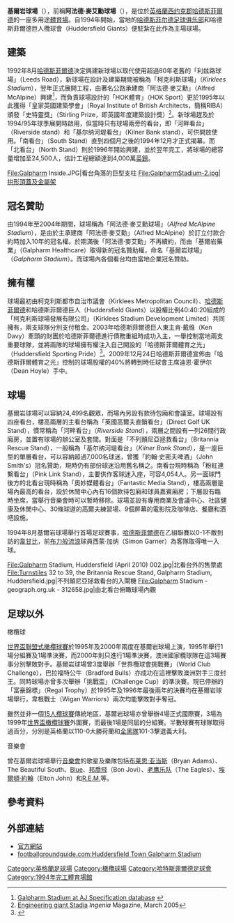 {{noteTA|G1=足球|G2=FAcup}}
{{Infobox Stadium
| stadium_name     = 基爾岩球場<br />''Galpharm Stadium''
| former_names     = Alfred McAlpine Stadium
| image            = [[Image:Galpharm_Stadium.JPG|250px]]
| operator         = KSDL<br />（柯克利斯球場發展有限公司）
| surface          = 天然草（設有地下加熱系統）
| nickname         = 
| location         = [[英格蘭|英格蘭]][[哈德斯菲尔德|哈德斯菲尔德]]
| coordinates      = {{coord|53|39|15|N|1|46|6|W|region:GB_type:landmark|display=inline,title}}
| owner            = 哈德斯菲爾體育之光：60%<br />柯克利斯都市自治市議會：40%
| fullname         = Galpharm Stadium
| built            = 1994年
| opened           = 1994年
| seating_capacity = 24,500人
| tenants          = [[哈德斯菲尔德足球俱乐部|哈德斯菲爾德]] 及 哈德斯菲爾德巨人
| dimensions       = 115 x 76 [[碼|碼]]
|}}
'''基爾岩球場'''（{{lang-en|'''Galpharm Stadium'''}}），前稱'''阿法德·麥艾勳球場'''（{{lang-en|'''Alfred McAlpine Stadium'''}}），是位於[[英格蘭|英格蘭]][[西约克郡|西约克郡]][[哈德斯菲爾德|哈德斯菲爾德]]的一座多用途[[體育場|體育場]]。自1994年開始，當地的[[哈德斯菲尔德足球俱乐部|哈德斯菲尔德足球俱乐部]]和哈德斯菲爾德巨人欖球會（Huddersfield Giants）便駐紮在此作為主場球場。

==建築==
1992年8月[[哈德斯菲尔德足球俱乐部|哈德斯菲爾德]]決定興建新球場以取代使用超過80年老舊的「利兹路球場」（Leeds Road），新球場在設計及建築期間被稱為「柯克利斯球場」（''Kirklees Stadium''），翌年正式展開工程，由著名公路承建商「阿法德·麥艾勳」（Alfred McAlpine）興建<ref>[http://www.ajspecification.com/Buildings/B_Home_Page/?CI_Building_ID=315 Galpharm Stadium at AJ Specification database] {{webarchive|url=https://web.archive.org/web/20071030080713/http://www.ajspecification.com/Buildings/B_Home_Page/?CI_Building_ID=315 |date=2007-10-30 }}</ref>，而負責球場設計的「HOK體育」（HOK Sport）更於1995年以此獲得「皇家英國建築學會」（Royal Institute of British Architects，簡稱RIBA）頒發「史特靈獎」（Stirling Prize，即英國年度建築設計獎）<ref>[http://www.ingenia.org.uk/ingenia/articles.aspx?Index=303 Engineering giant Stadia] {{Wayback|url=http://www.ingenia.org.uk/ingenia/articles.aspx?Index=303 |date=20111002145514 }} ''Ingenia'' Magazine, March 2005</ref>。新球場趕及於1994/95年球季展開時啟用，但當時只有球場兩旁的看台，即「河畔看台」（Riverside stand）和「基尔纳河堤看台」（Kilner Bank stand），可供開放使用。「南看台」（South Stand）直到四個月之後的1994年12月才正式揭幕。而「北看台」（North Stand）則於1996年開始興建，並於翌年完工，將球場的總容量增加至24,500人，估計工程總額達到4,000萬[[英鎊|英鎊]]。

<gallery>
File:Galpharm Inside.JPG|看台角落的巨型支柱
File:GalpharmStadium-2.jpg|拱形頂蓋及金屬架
</gallery>

==冠名贊助==
由1994年至2004年期間，球場稱為「阿法德·麥艾勳球場」（''Alfred McAlpine Stadium''），是由於主承建商「阿法德·麥艾勳」（Alfred McAlpine）於訂立付款合約時加入10年的冠名權。於期滿後「阿法德·麥艾勳」不再續約，而由「基爾岩藥業」（Galpharm Healthcare）取得新的冠名贊助權，命名「基爾岩球場」（''Galpharm Stadium''）。而球場內各個看台均由當地企業冠名贊助。

==擁有權==
球場最初由柯克利斯都市自治市議會（Kirklees Metropolitan Council）、[[哈德斯菲尔德足球俱乐部|哈德斯菲爾德]]和哈德斯菲爾德巨人（Huddersfield Giants）以股權比例40:40:20組成的「柯克利斯球場發展有限公司」（Kirklees Stadium Development Limited）共同擁有，兩支球隊分別支付租金。2003年哈德斯菲爾德巨人東主肯·戴维（Ken Davy）牽頭的財團於哈德斯菲爾德進行債務重組時成功入主，一舉控制當地兩支重要球隊，並將兩隊的球場擁有權注入自己開設的「哈德斯菲爾體育之光」（Huddersfield Sporting Pride）<ref>{{Cite web |url=http://www.guardian.co.uk/global/2009/may/06/huddersfield-town |title=Huddersfield's community stadium dream sours in ownership wrangle |accessdate=2011-11-08 |archive-date=2011-04-30 |archive-url=https://web.archive.org/web/20110430101547/http://www.guardian.co.uk/global/2009/may/06/huddersfield-town |dead-url=no }}</ref>。2009年12月24日哈德斯菲爾德宣佈由「哈德斯菲爾體育之光」控制的球場股權的40%將轉到時任球會主席迪恩·霍伊尔（Dean Hoyle）手中。

==球場==
基爾岩球場可以容納24,499名觀眾，而場內另設有款待包廂和會議室。球場設有四座看台，樓高兩層的主看台稱為「英國高爾夫直銷看台」（Direct Golf UK Stand），慣常稱為「河畔看台」（''Riverside Stand''），兩層之間設有一列26間行政廂房，並置有球場的辦公室及套間。對面是「不列顛尼亞拯救看台」（Britannia Rescue Stand），一般稱為「基尔纳河堤看台」（''Kilner Bank Stand''），是一座巨型的單層看台，可以容納超過7,000名球迷，曾獲「約翰·史密夫啤酒」（John Smith's）冠名贊助，現時仍有部份球迷沿用舊名稱之。南看台現時稱為「粉紅連繫看台」（Pink Link Stand），主要供作客球迷入座，可容4,054人。另一面球門後方的北看台現時稱為「奧妙媒體看台」（Fantastic Media Stand），樓高兩層是場內最高的看台，設於休閒中心內有16個款待包廂和球員嘉賓廂房；下層設有臨時坐席，當舉行音樂會時可以暫時移除。球場並設有專用商業及會議中心、社區健康及休閒中心、30條球道的高爾夫練習場、9個屏幕的電影院及咖啡店、餐廳和酒吧設施。

1994年8月基爾岩球場舉行首場足球賽事，[[哈德斯菲尔德足球俱乐部|哈德斯菲爾德]]在乙組聯賽以0-1不敵到訪的[[韦康比流浪者足球俱乐部|韋甘比]]，前[[布莱克本流浪者足球俱乐部|布力般流浪]]球員西蒙·加纳（Simon Garner）為客隊取得唯一入球。

<gallery>
File:Galpharm Stadium, Huddersfield (April 2010) 002.jpg|北看台外的售票處
File:Turnstiles 32 to 39, the Britannia Rescue Stand, Galpharm Stadium, Huddersfield.jpg|不列顛尼亞拯救看台的入閘機
File:Galpharm Stadium - geograph.org.uk - 312658.jpg|由北看台俯瞰球場內觀
</gallery>

==足球以外==
;橄欖球
[[世界盃聯盟式橄欖球賽|世界盃聯盟式橄欖球賽]]於1995年及2000年兩度在基爾岩球場上演，1995年舉行1場分組賽及1場準決賽，而2000年則只進行1場準決賽，澳洲國家欖球隊在這3場賽事分別擊敗對手。基爾岩球場曾3度舉辦「世界欖球會挑戰賽」（World Club Challenge），巴拉福特公牛（Bradford Bulls）亦成功在這裡擊敗澳洲對手三度封王。同時球場亦曾多次舉辦「挑戰盃」（Challenge Cup）的準決賽。現已停辦的「富豪錦標」（Regal Trophy）於1995年及1996年最後兩年的決賽均在基爾岩球場舉行，韋根戰士（Wigan Warriors）兩次均能擊敗對手奪冠。 

雖然並非一個[[橄欖球|15人欖球賽]]傳統地區，基爾岩球場亦曾舉辦4場正式國際賽，3場為1999年[[世界盃橄欖球賽|世界盃橄欖球賽]]外圍賽，而最後1場是同屆的分組賽。半數球賽有球隊取得過百分，分別是英格蘭以110-0大勝荷蘭和[[紐西蘭國家橄欖球隊|全黑隊]]101-3擊退義大利。

;音樂會
曾在基爾岩球場舉行[[音樂會|音樂會]]的歌星及樂隊包括[[布莱恩·亚当斯|布莱恩·亚当斯]]（Bryan Adams）、The Beautiful South、[[Blue|Blue]]、[[邦喬飛|邦喬飛]]（Bon Jovi）、[[老鹰乐队|老鹰乐队]]（The Eagles）、[[埃爾頓·約翰|埃爾頓·約翰]]（Elton John）和[[R.E.M.|R.E.M.]]等。

==參考資料==
{{reflist}}

==外部連結==
{{commonscat|Galpharm Stadium}}
*[http://www.galpharmstadium.com 官方網站] {{Wayback|url=http://www.galpharmstadium.com/ |date=20190615151653 }}
*[https://web.archive.org/web/20111108001605/http://www.footballgroundguide.com/huddersfield_town/ footballgroundguide.com:Huddersfield Town Galpharm Stadium]

{{英冠球場}}

{{DEFAULTSORT:Galpharm Stadium}}
[[Category:英格蘭足球場|Category:英格蘭足球場]]
[[Category:橄欖球場|Category:橄欖球場]]
[[Category:哈特斯菲爾德足球會|Category:哈特斯菲爾德足球會]]
[[Category:1994年完工體育場館|Category:1994年完工體育場館]]
